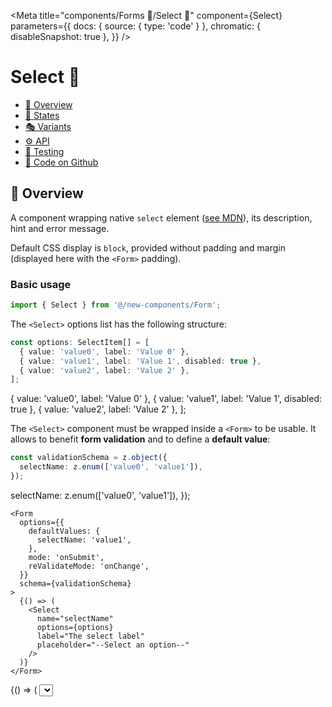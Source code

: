 

<Meta
  title="components/Forms 🦠/Select 🧬"
  component={Select}
  parameters={{
    docs: { source: { type: 'code' } },
    chromatic: { disableSnapshot: true },
  }}
/>

# Select 🧬

- [🧰 Overview](#-overview)
- [🔁 States](#-states)
- [🎭 Variants](#-variants)
- [⚙️ API](#%EF%B8%8F-api)
- [🧪 Testing](#-testing)
- [🐙 Code on Github](https://github.com/hasura/graphql-engine-mono/tree/main/console/src/new-components/Form/Select.tsx)

## 🧰 Overview

A component wrapping native `select` element ([see MDN](https://developer.mozilla.org/en-US/docs/Web/HTML/Element/select)),
its description, hint and error message.

Default CSS display is `block`, provided without padding and margin (displayed here with the `<Form>` padding).

### Basic usage

```ts
import { Select } from '@/new-components/Form';
```

The `<Select>` options list has the following structure:

```ts
const options: SelectItem[] = [
  { value: 'value0', label: 'Value 0' },
  { value: 'value1', label: 'Value 1', disabled: true },
  { value: 'value2', label: 'Value 2' },
];
```

  { value: 'value0', label: 'Value 0' },
  { value: 'value1', label: 'Value 1', disabled: true },
  { value: 'value2', label: 'Value 2' },
];

The `<Select>` component must be wrapped inside a `<Form>` to be usable. It allows to benefit **form validation**
and to define a **default value**:

```ts
const validationSchema = z.object({
  selectName: z.enum(['value0', 'value1']),
});
```

  selectName: z.enum(['value0', 'value1']),
});

```tsx
<Form
  options={{
    defaultValues: {
      selectName: 'value1',
    },
    mode: 'onSubmit',
    reValidateMode: 'onChange',
  }}
  schema={validationSchema}
>
  {() => (
    <Select
      name="selectName"
      options={options}
      label="The select label"
      placeholder="--Select an option--"
    />
  )}
</Form>
```

<Canvas>
  <Story name="Overview">
    <Form
      options={{
        defaultValues: {
          selectName: 'value1',
        },
        mode: 'onSubmit',
        reValidateMode: 'onChange',
      }}
      schema={validationSchema}
    >
      {() => (
        <Select
          name="selectName"
          options={options}
          label="The select label"
          placeholder="--Select an option--"
        />
      )}
    </Form>
  </Story>
</Canvas>

  const formRef = useRef();
  if (args && args.triggerValidation) {
    useEffect(() => {
      formRef.current.trigger();
    });
  }
  return (
    <Form
      ref={formRef}
      options={{
        defaultValues: {
          ...(args && args.defaultValues ? args.defaultValues : {}),
        },
        mode: 'onBlur',
      }}
      schema={validationSchema}
    >
      {() => <Select {...args} />}
    </Form>
  );
};

  'States - With default value': {
    name: 'selectName',
    options: options,
    label: 'With selected value',
    placeholder: '--Select an option--',
    defaultValues: {
      selectName: 'value2',
    },
  },
  'States - Disabled': {
    name: 'selectName',
    options: options,
    label: 'Disabled',
    placeholder: '--Select an option--',
    disabled: true,
  },
  'States - With error message': {
    name: 'selectName',
    options: options,
    label: 'With error message',
    placeholder: '--Select an option--',
    triggerValidation: true,
  },
  'Variant - With description': {
    name: 'selectName',
    options: options,
    label: 'Label',
    description: 'Select description',
    placeholder: '--Select an option--',
  },
  'API playground': {
    name: 'selectName',
    options: options,
    label: 'API playground',
    placeholder: '--Select an option--',
  },
  'Testing - Scalability': {
    name: 'selectName',
    options: options,
    label:
      'Lorem ipsum dolor sit amet, consectetur adipiscing elit, sed do eiusmod tempor incididunt ut labore et dolore magna aliqua. Ut enim ad minim veniam, quis nostrud exercitation ullamco laboris nisi ut aliquip ex ea commodo consequat. Duis aute irure dolor in reprehenderit in voluptate velit esse cillum dolore eu fugiat nulla pariatur. Excepteur sint occaecat cupidatat non proident, sunt in culpa qui officia deserunt mollit anim id est laborum.',
    description:
      'Lorem ipsum dolor sit amet, consectetur adipiscing elit, sed do eiusmod tempor incididunt ut labore et dolore magna aliqua. Ut enim ad minim veniam, quis nostrud exercitation ullamco laboris nisi ut aliquip ex ea commodo consequat. Duis aute irure dolor in reprehenderit in voluptate velit esse cillum dolore eu fugiat nulla pariatur. Excepteur sint occaecat cupidatat non proident, sunt in culpa qui officia deserunt mollit anim id est laborum.',
    placeholder:
      '--Lorem ipsum dolor sit amet, consectetur adipiscing elit, sed do eiusmod tempor incididunt ut labore et dolore magna aliqua. Ut enim ad minim veniam, quis nostrud exercitation ullamco laboris nisi ut aliquip ex ea commodo consequat. Duis aute irure dolor in reprehenderit in voluptate velit esse cillum dolore eu fugiat nulla pariatur. Excepteur sint occaecat cupidatat non proident, sunt in culpa qui officia deserunt mollit anim id est laborum.--',
    tooltip:
      'Lorem ipsum dolor sit amet, consectetur adipiscing elit, sed do eiusmod tempor incididunt ut labore et dolore magna aliqua. Ut enim ad minim veniam, quis nostrud exercitation ullamco laboris nisi ut aliquip ex ea commodo consequat. Duis aute irure dolor in reprehenderit in voluptate velit esse cillum dolore eu fugiat nulla pariatur. Excepteur sint occaecat cupidatat non proident, sunt in culpa qui officia deserunt mollit anim id est laborum.',
    triggerValidation: true,
  },
};

## 🔁 States

### 🔁 With default value

Use `<Form>` options to set default value.

<Canvas>
  <Story
    name="States - With default value"
    args={stories['States - With default value']}
  >
    {Template.bind({})}
  </Story>
</Canvas>

### 🔁 Disabled

<Canvas>
  <Story name="States - Disabled" args={stories['States - Disabled']}>
    {Template.bind({})}
  </Story>
</Canvas>

### 🔁 With error message

Incorrect value is set then `<Form>` validation is automatically triggered.

<Canvas>
  <Story
    name="States - With error message"
    args={stories['States - With error message']}
  >
    {Template.bind({})}
  </Story>
</Canvas>

## 🎭 Variants

### 🎭 With description

<Canvas>
  <Story
    name="Variant - With description"
    args={stories['Variant - With description']}
  >
    {Template.bind({})}
  </Story>
</Canvas>

## ⚙️ API

<Canvas>
  <Story name="API playground" args={stories['API playground']}>
    {Template.bind({})}
  </Story>
</Canvas>

<details open>
  <summary className="mdx-collapsible-section">
    <p className="mdx-collapsible-section__chevron">
      <strong>&gt;</strong>
    </p>
    <p className="mdx-collapsible-section__label">
      <strong>Show/hide</strong> props
    </p>
  </summary>
  <ArgsTable story="API playground" />
</details>

## 🧪 Testing

### 🧪 Scalability

<Canvas>
  <Story name="Testing - Scalability" args={stories['Testing - Scalability']}>
    {Template.bind({})}
  </Story>
</Canvas>

### 🧪 Snapshot 📸

<Canvas>
  <Story
    name="Testing - Snapshot"
    args={stories}
    parameters={{
      chromatic: { disableSnapshot: false },
    }}
  >
    {TemplateStoriesFactory(Template).bind({})}
  </Story>
</Canvas>
